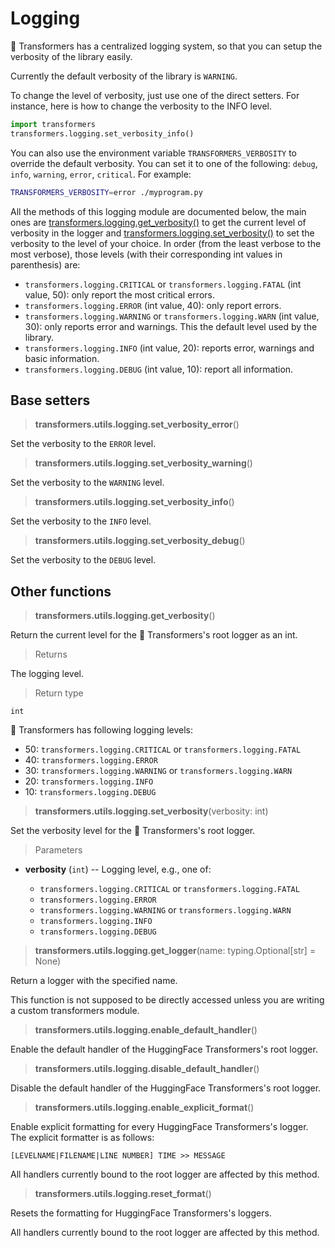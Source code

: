 <script>
</script>

<!--Copyright 2020 The HuggingFace Team. All rights reserved.

Licensed under the Apache License, Version 2.0 (the "License"); you may not use this file except in compliance with
the License. You may obtain a copy of the License at

http://www.apache.org/licenses/LICENSE-2.0

Unless required by applicable law or agreed to in writing, software distributed under the License is distributed on
an "AS IS" BASIS, WITHOUT WARRANTIES OR CONDITIONS OF ANY KIND, either express or implied. See the License for the
specific language governing permissions and limitations under the License.
-->

# Logging

🤗 Transformers has a centralized logging system, so that you can setup the verbosity of the library easily.

Currently the default verbosity of the library is `WARNING`.

To change the level of verbosity, just use one of the direct setters. For instance, here is how to change the verbosity
to the INFO level.

```python
import transformers
transformers.logging.set_verbosity_info()
```

You can also use the environment variable `TRANSFORMERS_VERBOSITY` to override the default verbosity. You can set it
to one of the following: `debug`, `info`, `warning`, `error`, `critical`. For example:

```bash
TRANSFORMERS_VERBOSITY=error ./myprogram.py
```

All the methods of this logging module are documented below, the main ones are
[transformers.logging.get_verbosity()](/docs/transformers/master/en/main_classes/logging.html#transformers.utils.logging.get_verbosity) to get the current level of verbosity in the logger and
[transformers.logging.set_verbosity()](/docs/transformers/master/en/main_classes/logging.html#transformers.utils.logging.set_verbosity) to set the verbosity to the level of your choice. In order (from the least
verbose to the most verbose), those levels (with their corresponding int values in parenthesis) are:

- `transformers.logging.CRITICAL` or `transformers.logging.FATAL` (int value, 50): only report the most
  critical errors.
- `transformers.logging.ERROR` (int value, 40): only report errors.
- `transformers.logging.WARNING` or `transformers.logging.WARN` (int value, 30): only reports error and
  warnings. This the default level used by the library.
- `transformers.logging.INFO` (int value, 20): reports error, warnings and basic information.
- `transformers.logging.DEBUG` (int value, 10): report all information.

## Base setters

<a id='transformers.utils.logging.set_verbosity_error'></a>
> **transformers.utils.logging.set\_verbosity\_error**()

Set the verbosity to the `ERROR` level.

<a id='transformers.utils.logging.set_verbosity_warning'></a>
> **transformers.utils.logging.set\_verbosity\_warning**()

Set the verbosity to the `WARNING` level.

<a id='transformers.utils.logging.set_verbosity_info'></a>
> **transformers.utils.logging.set\_verbosity\_info**()

Set the verbosity to the `INFO` level.

<a id='transformers.utils.logging.set_verbosity_debug'></a>
> **transformers.utils.logging.set\_verbosity\_debug**()

Set the verbosity to the `DEBUG` level.

## Other functions

<a id='transformers.utils.logging.get_verbosity'></a>
> **transformers.utils.logging.get\_verbosity**()


Return the current level for the 🤗 Transformers's root logger as an int.

> Returns

The logging level.

> Return type

`int`

<Tip>

🤗 Transformers has following logging levels:

- 50: `transformers.logging.CRITICAL` or `transformers.logging.FATAL`
- 40: `transformers.logging.ERROR`
- 30: `transformers.logging.WARNING` or `transformers.logging.WARN`
- 20: `transformers.logging.INFO`
- 10: `transformers.logging.DEBUG`

</Tip>


<a id='transformers.utils.logging.set_verbosity'></a>
> **transformers.utils.logging.set\_verbosity**(verbosity: int)


Set the verbosity level for the 🤗 Transformers's root logger.

> Parameters

- **verbosity** (`int`) --
  Logging level, e.g., one of:

  - `transformers.logging.CRITICAL` or `transformers.logging.FATAL`
  - `transformers.logging.ERROR`
  - `transformers.logging.WARNING` or `transformers.logging.WARN`
  - `transformers.logging.INFO`
  - `transformers.logging.DEBUG`


<a id='transformers.utils.logging.get_logger'></a>
> **transformers.utils.logging.get\_logger**(name: typing.Optional[str] = None)


Return a logger with the specified name.

This function is not supposed to be directly accessed unless you are writing a custom transformers module.


<a id='transformers.utils.logging.enable_default_handler'></a>
> **transformers.utils.logging.enable\_default\_handler**()

Enable the default handler of the HuggingFace Transformers's root logger.

<a id='transformers.utils.logging.disable_default_handler'></a>
> **transformers.utils.logging.disable\_default\_handler**()

Disable the default handler of the HuggingFace Transformers's root logger.

<a id='transformers.utils.logging.enable_explicit_format'></a>
> **transformers.utils.logging.enable\_explicit\_format**()


Enable explicit formatting for every HuggingFace Transformers's logger. The explicit formatter is as follows:

```
[LEVELNAME|FILENAME|LINE NUMBER] TIME >> MESSAGE
```

All handlers currently bound to the root logger are affected by this method.


<a id='transformers.utils.logging.reset_format'></a>
> **transformers.utils.logging.reset\_format**()


Resets the formatting for HuggingFace Transformers's loggers.

All handlers currently bound to the root logger are affected by this method.

